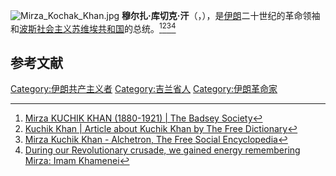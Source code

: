 [[File:Mirza_Kochak_Khan.jpg|thumb]]
'''穆尔扎·库切克·汗'''（{{lang-fa|'''میرزا كوچک خان'''}}，{{bd|1880年|？月？日|1921年|12月2日|catIdx=M}}），是[[伊朗|伊朗]]二十世纪的革命领袖和[[波斯社会主义苏维埃共和国|波斯社会主义苏维埃共和国]]的总统。<ref>[https://www.badseysociety.uk/sladden-archive/people/704 Mirza KUCHIK KHAN (1880-1921) | The Badsey Society]</ref><ref>[https://encyclopedia2.thefreedictionary.com/Kuchik+Khan Kuchik Khan | Article about Kuchik Khan by The Free Dictionary]</ref><ref>[https://alchetron.com/Mirza-Kuchik-Khan Mirza Kuchik Khan - Alchetron, The Free Social Encyclopedia]</ref><ref>[https://english.khamenei.ir/news/7203/During-our-Revolutionary-crusade-we-gained-energy-remembering During our Revolutionary crusade, we gained energy remembering Mirza: Imam Khamenei]</ref>

== 参考文献 ==
{{Reflist}}

[[Category:伊朗共产主义者|Category:伊朗共产主义者]]
[[Category:吉兰省人|Category:吉兰省人]]
[[Category:伊朗革命家|Category:伊朗革命家]]